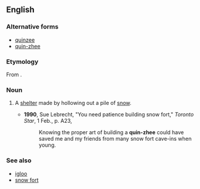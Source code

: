 ==English==
{{wikipedia}}

===Alternative forms===
* [[quinzee]]
* [[quin-zhee]]

===Etymology===
From {{etyl|den|en}} {{m|den|kóézhii||in the shelter}}.

===Noun===
{{en-noun}}

# {{lb|en|Canada}} A [[shelter]] made by hollowing out a pile of [[snow]].
#* '''1990''', Sue Lebrecht, "You need patience building snow fort," ''Toronto Star'', 1 Feb., p. A23,
#*: Knowing the proper art of building a '''quin-zhee''' could have saved me and my friends from many snow fort cave-ins when young.

===See also===
* [[igloo]]
* [[snow fort]]